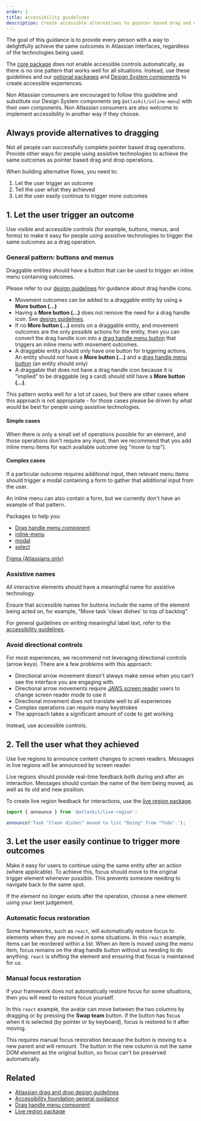 ```yaml
---
order: 1
title: Accessibility guidelines
description: Create accessible alternatives to pointer based drag and drop
---
```



The goal of this guidance is to provide every person with a way to delightfully achieve the same outcomes in Atlassian interfaces, regardless of the technologies being used.

The [core package](./core-package) does not enable accessible controls automatically, as there is no one pattern that works well for all situations. Instead, use these guidelines and our [optional packages](./optional-packages) and [Design System components](/components) to create accessible experiences.

Non Atlassian consumers are encouraged to follow this guideline and substitute our Design System components (eg `@atlaskit/inline-menu`) with their own components. Non Atlassian consumers are also welcome to implement accessibility in another way if they choose.

## Always provide alternatives to dragging

Not all people can successfully complete pointer based drag operations. Provide other ways for people using assistive technologies to achieve the same outcomes as pointer based drag and drop operations.

When building alternative flows, you need to:

1. Let the user trigger an outcome
2. Tell the user what they achieved
3. Let the user easily continue to trigger more outcomes

## 1. Let the user trigger an outcome

Use visible and accessible controls (for example, buttons, menus, and forms) to make it easy for people using assistive technologies to trigger the same outcomes as a drag operation.

### General pattern: buttons and menus

Draggable entities should have a button that can be used to trigger an inline menu containing outcomes.

<SectionMessage>

Please refer to our [design guidelines](./design-guidelines) for guidance about drag handle icons.

</SectionMessage>

- Movement outcomes can be added to a draggable entity by using a **More button (...)**
- Having a **More button (...)** does not remove the need for a drag handle icon. See [design guidelines](./design-guidelines).
- If no **More button (...)** exists on a draggable entity, and movement outcomes are the only possible actions for the entity, then you can convert the drag handle icon into a [drag handle menu button](./optional-packages/react-accessibility) that triggers an inline menu with movement outcomes.
- A draggable entity should only have one button for triggering actions. An entity should _not_ have a **More button (...)** and a [drag handle menu button](./optional-packages/react-accessibility) (an entity should only)
- A draggable that does not have a drag handle icon because it is "implied" to be draggable (eg a card) should still have a **More button (...)**.

<Example Component={ActionMenuVariants} appearance="showcase-only" />

This pattern works well for a lot of cases, but there are other cases where this approach is not appropriate - for those cases please be driven by what would be best for people using assistive technologies.

#### Simple cases

When there is only a small set of operations possible for an element, and those operations don't require any input, then we recommend that you add inline menu items for each available outcome (eg "move to top").

<Example Component={ListExample} appearance="showcase-only" />

#### Complex cases

If a particular outcome requires additional input, then relevant menu items should trigger a modal containing a form to gather that additional input from the user.

<Example Component={TreeExample} appearance="showcase-only" />

<SectionMessage>
  An inline menu can also contain a form, but we currently don't have an example
  of that pattern.
</SectionMessage>

Packages to help you:

- [Drag handle menu component](./optional-packages/react-accessibility/drag-handle-button/examples)
- [inline-menu](/components/inline-menu)
- [modal](/components/modal)
- [select](/components/select)

[Figma (Atlassians only)](<https://www.figma.com/file/3E3rGPX4YHlVUP3cNyRykB/Pragmatic-Drag-%26-Drop-UI-Kit-(PDND)?type=design&node-id=38%3A5623&mode=design&t=LsTwhMGxMe6t08K3-1>)

### Assistive names

All interactive elements should have a meaningful name for assistive technology.

Ensure that accessible names for buttons include the name of the element being acted on, for example, “Move task 'clean dishes' to top of backlog”.

For general guidelines on writing meaningful label text, refer to the [accessibility guidelines](/foundations/accessibility/#meaningful-text).

### Avoid directional controls

For most experiences, we recommend not leveraging directional controls (arrow keys). There are a few problems with this approach:

- Directional arrow movement doesn't always make sense when you can't see the interface you are engaging with.
- Directional arrow movements require [JAWS screen reader](https://www.freedomscientific.com/products/software/jaws/) users to change screen reader mode to use it
- Directional movement does not translate well to all experiences
- Complex operations can require many keystrokes
- The approach takes a significant amount of code to get working

Instead, use accessible controls.

## 2. Tell the user what they achieved

Use live regions to announce content changes to screen readers. Messages in live regions will be announced by screen reader.

Live regions should provide real-time feedback both during and after an interaction. Messages should contain the name of the item being moved, as well as its old and new position.

To create live region feedback for interactions, use the [live region package](/components/pragmatic-drag-and-drop/packages/live-region).

```ts
import { announce } from '@atlaskit/live-region';

announce('Task "Clean dishes" moved to list "Doing" from "Todo".');
```

## 3. Let the user easily continue to trigger more outcomes

Make it easy for users to continue using the same entity after an action (where applicable). To achieve this, focus should move to the original trigger element whenever possible. This prevents someone needing to navigate back to the same spot.

If the element no longer exists after the operation, choose a new element using your best judgement.

### Automatic focus restoration

Some frameworks, such as `react`, will automatically restore focus to elements when they are moved in some situations. In this `react` example, items can be reordered within a list. When an item is moved using the menu item, focus remains on the drag handle button without us needing to do anything. `react` is shifting the element and ensuring that focus is maintained for us.

<Example Component={ListExample} appearance="showcase-only" />

### Manual focus restoration

If your framework does not automatically restore focus for some situations, then you will need to restore focus yourself.

In this `react` example, the avatar can move between the two columns by dragging or by pressing the **Swap team** button. If the button has focus when it is selected (by pointer or by keyboard), focus is restored to it after moving.

This requires manual focus restoration because the button is moving to a new parent and will remount. The button in the new column is not the same DOM element as the original button, so focus can't be preserved automatically.

<Example Component={ManualFocusRestorationExample} appearance="showcase-only" />

## Related

- [Atlassian drag and drop design guidelines](./design-guidelines)
- [Accessibility foundation general guidance](/foundations/accessibility/#meaningful-text)
- [Drag handle menu component](./optional-packages/react-accessibility/drag-handle-button/examples)
- [Live region package](./optional-packages/live-region)
